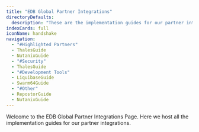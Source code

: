 ```yaml
---
title: "EDB Global Partner Integrations"
directoryDefaults:
  description: "These are the implementation guides for our partner integrations. "
indexCards: full
iconName: handshake
navigation:
  - "#Highlighted Partners"
  - ThalesGuide
  - NutanixGuide
  - "#Security"
  - ThalesGuide
  - "#Development Tools"
  - LiquibaseGuide
  - Swarm64Guide
  - "#Other"
  - RepostorGuide
  - NutanixGuide
---
```


Welcome to the EDB Global Partner Integrations Page. Here we host all the implementation guides for our partner integrations. 